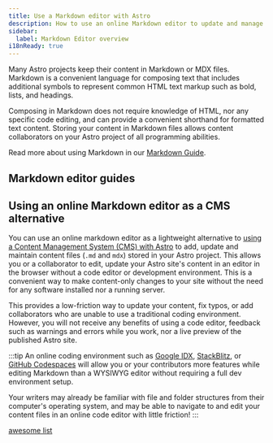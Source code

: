 ```yaml
---
title: Use a Markdown editor with Astro
description: How to use an online Markdown editor to update and manage your Astro content
sidebar:
  label: Markdown Editor overview
i18nReady: true
---
```



Many Astro projects keep their content in Markdown or MDX files. Markdown is a convenient language for composing text that includes additional symbols to represent common HTML text markup such as bold, lists, and headings.

Composing in Markdown does not require knowledge of HTML, nor any specific code editing, and can provide a convenient shorthand for formatted text content. Storing your content in Markdown files allows content collaborators on your Astro project of all programming abilities.

<ReadMore>Read more about using Markdown in our [Markdown Guide](/en/guides/markdown-content/).</ReadMore>

## Markdown editor guides

<MarkdownGuidesNav />

## Using an online Markdown editor as a CMS alternative

You can use an online markdown editor as a lightweight alternative to [using a Content Management System (CMS) with Astro](/en/guides/cms/) to add, update and maintain content files (`.md` and `mdx`) stored in your Astro project. This allows you or a collaborator to edit, update your Astro site's content in an editor in the browser without a code editor or development environment. This is a convenient way to make content-only changes to your site without the need for any software installed nor a running server.

This provides a low-friction way to update your content, fix typos, or add collaborators who are unable to use a traditional coding environment. However, you will not receive any benefits of using a code editor, feedback such as warnings and errors while you work, nor a live preview of the published Astro site.

:::tip 
An online coding environment such as [Google IDX](https://idx.dev), [StackBlitz](https://stackblitz.com), or [GitHub Codespaces](https://github.dev) will allow you or your contributors more features while editing Markdown than a WYSIWYG editor without requiring a full dev environment setup.

Your writers may already be familiar with file and folder structures from their computer's operating system, and may be able to navigate to and edit your content files in an online code editor with little friction!
:::


[awesome list](https://github.com/mundimark/awesome-markdown-editors)

